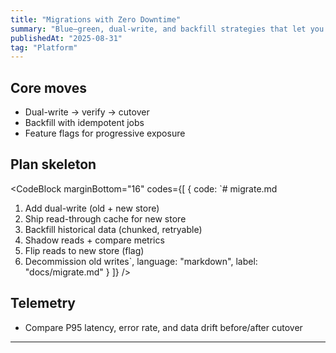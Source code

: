 ```yaml
---
title: "Migrations with Zero Downtime"
summary: "Blue–green, dual-write, and backfill strategies that let you migrate safely."
publishedAt: "2025-08-31"
tag: "Platform"
---
```


## Core moves

- Dual-write → verify → cutover
- Backfill with idempotent jobs
- Feature flags for progressive exposure

## Plan skeleton

<CodeBlock
  marginBottom="16"
  codes={[
    {
      code:
`# migrate.md
1. Add dual-write (old + new store)
2. Ship read-through cache for new store
3. Backfill historical data (chunked, retryable)
4. Shadow reads + compare metrics
5. Flip reads to new store (flag)
6. Decommission old writes`,
      language: "markdown",
      label: "docs/migrate.md"
    }
  ]}
/>

## Telemetry

- Compare P95 latency, error rate, and data drift before/after cutover

---
